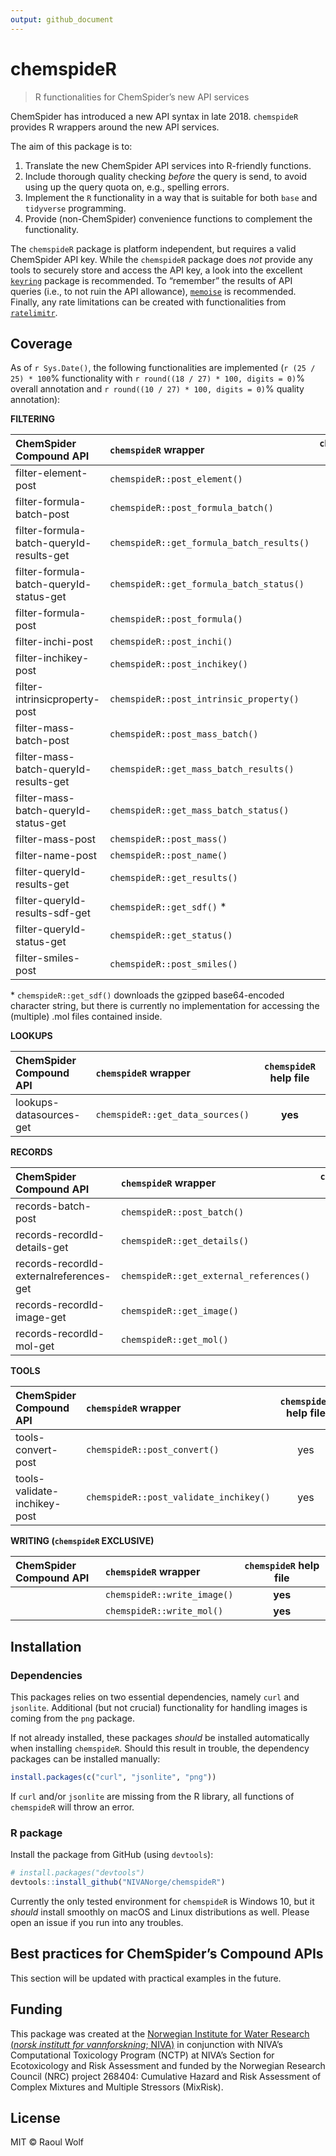 ```yaml
---
output: github_document
---
```


<!-- README.md is generated from README.Rmd. Please edit that file -->

# chemspideR

> R functionalities for ChemSpider's new API services

ChemSpider has introduced a new API syntax in late 2018. `chemspideR` provides R wrappers around the new API services. 

The aim of this package is to:

1) Translate the new ChemSpider API services into R-friendly functions.
2) Include thorough quality checking *before* the query is send, to avoid using up the query quota on, e.g., spelling errors.
3) Implement the `R` functionality in a way that is suitable for both `base` and `tidyverse` programming.
4) Provide (non-ChemSpider) convenience functions to complement the functionality.

The `chemspideR` package is platform independent, but requires a valid ChemSpider API key. While the `chemspideR` package does *not* provide any tools to securely store and access the API key, a look into the excellent [`keyring`](https://github.com/r-lib/keyring) package is recommended. To "remember" the results of API queries (i.e., to not ruin the API allowance),  [`memoise`](https://github.com/r-lib/memoise) is recommended. Finally, any rate limitations can be created with functionalities from [`ratelimitr`](https://github.com/tarakc02/ratelimitr).

## Coverage

As of `r Sys.Date()`, the following functionalities are implemented (`r (25 / 25) * 100`% functionality with `r round((18 / 27) * 100, digits = 0)`% overall annotation and `r round((10 / 27) * 100, digits = 0)`% quality annotation):

**FILTERING**

| ChemSpider Compound API                  | `chemspideR` wrapper                      | `chemspideR` help file |
|:---------------------------------------- |:----------------------------------------- |:----------------------:|
| filter-element-post                      | `chemspideR::post_element()`              |                        |
| filter-formula-batch-post                | `chemspideR::post_formula_batch()`        |                        |
| filter-formula-batch-queryId-results-get | `chemspideR::get_formula_batch_results()` |                        |
| filter-formula-batch-queryId-status-get  | `chemspideR::get_formula_batch_status()`  |                        |
| filter-formula-post                      | `chemspideR::post_formula()`              | **yes**                |
| filter-inchi-post                        | `chemspideR::post_inchi()`                | **yes**                |
| filter-inchikey-post                     | `chemspideR::post_inchikey()`             | **yes**                |
| filter-intrinsicproperty-post            | `chemspideR::post_intrinsic_property()`   |                        |
| filter-mass-batch-post                   | `chemspideR::post_mass_batch()`           |                        |
| filter-mass-batch-queryId-results-get    | `chemspideR::get_mass_batch_results()`    |                        |
| filter-mass-batch-queryId-status-get     | `chemspideR::get_mass_batch_status()`     |                        |
| filter-mass-post                         | `chemspideR::post_mass()`                 |   yes                  |
| filter-name-post                         | `chemspideR::post_name()`                 |   yes                  |
| filter-queryId-results-get               | `chemspideR::get_results()`               |   yes                  |
| filter-queryId-results-sdf-get           | `chemspideR::get_sdf()` *                 |                        |
| filter-queryId-status-get                | `chemspideR::get_status()`                | **yes**                |
| filter-smiles-post                       | `chemspideR::post_smiles()`               | **yes**                |

\* `chemspideR::get_sdf()` downloads the gzipped base64-encoded character string, but there is currently no implementation for accessing the (multiple) .mol files contained inside.

**LOOKUPS**

| ChemSpider Compound API | `chemspideR` wrapper             | `chemspideR` help file |
|:----------------------- |:-------------------------------- |:----------------------:|
| lookups-datasources-get | `chemspideR::get_data_sources()` | **yes**                |

**RECORDS**

| ChemSpider Compound API                 | `chemspideR` wrapper                    | `chemspideR` help file |
|:--------------------------------------- |:--------------------------------------- |:----------------------:|
| records-batch-post                      | `chemspideR::post_batch()`              |   yes                  |
| records-recordId-details-get            | `chemspideR::get_details()`             |   yes                  |
| records-recordId-externalreferences-get | `chemspideR::get_external_references()` |   yes                  |
| records-recordId-image-get              | `chemspideR::get_image()`               | **yes**                |
| records-recordId-mol-get                | `chemspideR::get_mol()`                 | **yes**                |

**TOOLS**

| ChemSpider Compound API      | `chemspideR` wrapper                   | `chemspideR` help file |
|:---------------------------- |:-------------------------------------- |:----------------------:|
| tools-convert-post           | `chemspideR::post_convert()`           | yes                    |
| tools-validate-inchikey-post | `chemspideR::post_validate_inchikey()` | yes                    |

**WRITING (`chemspideR` EXCLUSIVE)**

| ChemSpider Compound API | `chemspideR` wrapper        | `chemspideR` help file |
|:----------------------- |:--------------------------- |:----------------------:|
|                         | `chemspideR::write_image()` | **yes**                |
|                         | `chemspideR::write_mol()`   | **yes**                |


## Installation

### Dependencies

This packages relies on two essential dependencies, namely `curl` and `jsonlite`. Additional (but not crucial) functionality for handling images is coming from the `png` package.

If not already installed, these packages *should* be installed automatically when installing `chemspideR`. Should this result in trouble, the dependency packages can be installed manually:

```r
install.packages(c("curl", "jsonlite", "png"))
```

If `curl` and/or `jsonlite` are missing from the R library, all functions of `chemspideR` will throw an error.

### R package

Install the package from GitHub (using `devtools`):

```r
# install.packages("devtools")
devtools::install_github("NIVANorge/chemspideR")
```

Currently the only tested environment for `chemspideR` is Windows 10, but it *should* install smoothly on macOS and Linux distributions as well. Please open an issue if you run into any troubles. 

## Best practices for ChemSpider's Compound APIs

This section will be updated with practical examples in the future.

## Funding

This package was created at the [Norwegian Institute for Water Research (*norsk institutt for vannforskning*; NIVA)](https://www.niva.no/en) in conjunction with NIVA's Computational Toxicology Program (NCTP) at NIVA's Section for Ecotoxicology and Risk Assessment and funded by the Norwegian Research Council (NRC) project 268404: Cumulative Hazard and Risk Assessment of Complex Mixtures and Multiple Stressors (MixRisk).

## License

MIT © Raoul Wolf
